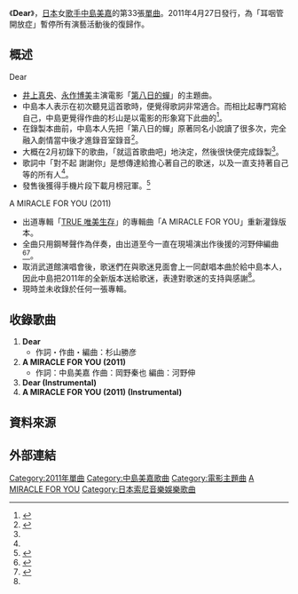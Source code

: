 {{Infobox Single
| Name           = Dear
| Cover          = Dear.JPG
| Artist         = [[中島美嘉|中島美嘉]]
| B-side         = A MIRACLE FOR YOU (2011)
| Album          = [[REAL_(中島美嘉專輯)|REAL]]
| Released       = 2011年4月27日
| Format         = 
| Recorded       = 
| Genre          = [[J-POP|J-POP]]
| Length         = 
| Label          = [[Sony_Music_Associated_Records|Sony Music Associated Records]]
| Writer         = 
| Producer       = 
| Certification  = *白金唱片（[[RIAJ|日本唱片協會]]，手機全曲下載）
| Chart position = *週間最高排行第8位（[[Oricon|Oricon]]）
| Last single    = [[最美好的自己|最美好的自己]]<br />（2010年）
| This single    = '''Dear'''<br />（2011年）
| Next single    = [[LOVE_IS_ECSTASY|LOVE IS ECSTASY]]<br />（2011年）
}}
《'''Dear'''》，[[日本|日本]]女[[歌手|歌手]][[中島美嘉|中島美嘉]]的第33張[[單曲|單曲]]。2011年4月27日發行，為「耳咽管開放症」暫停所有演藝活動後的復歸作。

== 概述 ==
;Dear
*[[井上真央|井上真央]]、[[永作博美|永作博美]]主演電影「[[第八日的蟬#電影|第八日的蟬]]」的主題曲。
*中島本人表示在初次聽見這首歌時，便覺得歌詞非常適合。而相比起專門寫給自己，中島更覺得作曲的杉山是以電影的形象寫下此曲的<ref name="emtg">{{cite web|url=http://music.emtg.jp/special/20110400625233509|language=ja|title=<span lang="ja">やはりこの世界には、彼女の歌が必要だと改めて気づいた、中島美嘉の新曲</span>|publisher=emtg music|date=2011-04-28|accessdate=2011-04-28|archive-date=2013-09-24|archive-url=https://web.archive.org/web/20130924003228/http://music.emtg.jp/special/20110400625233509|dead-url=no}}</ref>。
*在錄製本曲前，中島本人先把「第八日的蟬」原著同名小說讀了很多次，完全融入劇情當中後才進錄音室錄音<ref name="check">{{cite web|url=http://www.hi-check.com/music/%E4%B8%AD%E5%B3%B6%E7%BE%8E%E5%98%89%E5%BE%A9%E5%87%BA%E9%85%8D%E7%9F%AD%E9%AB%AE-%E5%96%AE%E6%9B%B2dear%E8%87%B4%E3%80%90%E7%AC%AC%E5%85%AB%E6%97%A5%E7%9A%84%E8%9F%AC%E3%80%91/#prettyPhoto|language=zh|title=<span lang="ja">中島美嘉復出配短髮 單曲"Dear"致【第八日的蟬】</span>|publisher=check magazine|date=2011-04-19|accessdate=2011-04-19|deadurl=yes|archiveurl=https://web.archive.org/web/20140826120319/http://www.hi-check.com/music/%E4%B8%AD%E5%B3%B6%E7%BE%8E%E5%98%89%E5%BE%A9%E5%87%BA%E9%85%8D%E7%9F%AD%E9%AB%AE-%E5%96%AE%E6%9B%B2dear%E8%87%B4%E3%80%90%E7%AC%AC%E5%85%AB%E6%97%A5%E7%9A%84%E8%9F%AC%E3%80%91/#prettyPhoto|archivedate=2014-08-26}}</ref>。
*大概在2月初錄下的歌曲，「就這首歌曲吧」地決定，然後很快便完成錄製<ref name="emtg"/>。
*歌詞中「對不起 謝謝你」是想傳達給擔心著自己的歌迷，以及一直支持著自己等的所有人<ref name="emtg"/>。
*發售後獲得手機片段下載月榜冠軍。<ref>{{Cite web |url=http://recochoku.jp/recochoku_ranking/award1104.html |title=レコチョクアワード 月間最優秀楽曲賞2011年4月度を発表！ |accessdate=2012-01-08 |archive-date=2012-01-27 |archive-url=https://web.archive.org/web/20120127101300/http://recochoku.jp/recochoku_ranking/award1104.html |dead-url=no }}</ref>
;A MIRACLE FOR YOU (2011)
*出道專輯「[[TRUE_唯美生存|TRUE 唯美生存]]」的專輯曲「A MIRACLE FOR YOU」重新灌錄版本。
*全曲只用鋼琴聲作為伴奏，由出道至今一直在現場演出作後援的河野伸編曲<ref>{{cite web|url=http://www.mikanakashima.com/special/110309/index.html|language=ja|title=<span lang="ja">中島美嘉 『Dear』 楽曲解説</span>|publisher=sony music|date=2011-03-09|accessdate=2011-03-09|archive-date=2011-04-02|archive-url=https://web.archive.org/web/20110402070253/http://www.mikanakashima.com/special/110309/index.html|dead-url=no}}</ref><ref>{{cite web|url=http://www.books.com.tw/exep/cdfile.php?item=0020148632|language=zh|title=<span lang="ja">博客來音樂館>中島美嘉/Dear</span>|publisher=博客來|accessdate=2014-08-22|archive-date=2014-08-26|archive-url=https://web.archive.org/web/20140826160714/http://www.books.com.tw/exep/cdfile.php?item=0020148632|dead-url=no}}</ref>。
*取消武道館演唱會後，歌迷們在與歌迷見面會上一同獻唱本曲於給中島本人，因此中島把2011年的全新版本送給歌迷，表達對歌迷的支持與感謝<ref name="check"/>。
*現時並未收錄於任何一張專輯。

== 收錄歌曲 ==
#'''Dear'''
#*作詞・作曲・編曲：杉山勝彦
#'''A MIRACLE FOR YOU (2011)'''
#*作詞：中島美嘉 作曲：岡野秦也 編曲：河野伸
#'''Dear (Instrumental)'''
#'''A MIRACLE FOR YOU (2011) (Instrumental)'''

== 資料來源 ==
{{Reflist}}

== 外部連結 ==
{{中島美嘉}}

[[Category:2011年單曲|Category:2011年單曲]]
[[Category:中島美嘉歌曲|Category:中島美嘉歌曲]]
[[Category:電影主題曲|Category:電影主題曲]]
[[Category:廣告歌曲|A MIRACLE FOR YOU]]
[[Category:日本索尼音樂娛樂歌曲|Category:日本索尼音樂娛樂歌曲]]